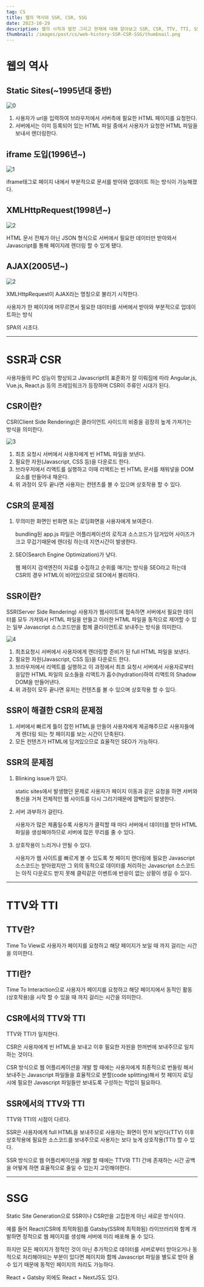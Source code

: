 ```yaml
---
tag: CS
title: 웹의 역사와 SSR, CSR, SSG
date: 2023-10-29
description: 웹의 시작과 발전 그리고 현재에 대해 알아보고 SSR, CSR, TTV, TTI, SSG에 대해 알아보자
thumbnail: /images/post/cs/web-history-SSR-CSR-SSG/thumbnail.png
---
```


# 웹의 역사

## Static Sites(~1995년대 중반)

![0](/images/post/cs/web-history-SSR-CSR-SSG/0.png)

1. 사용자가 url을 입력하여 브라우저에서 서버측에 필요한 HTML 페이지를 요청한다.
2. 서버에서는 이미 등록되어 있는 HTML 파일 중에서 사용자가 요청한 HTML 파일을 보내서 렌더링한다.

## iframe 도입(1996년~)

![1](/images/post/cs/web-history-SSR-CSR-SSG/1.png)

iframe태그로 페이지 내에서 부분적으로 문서를 받아와 업데이트 하는 방식이 가능해졌다.

## XMLHttpRequest(1998년~)

![2](/images/post/cs/web-history-SSR-CSR-SSG/2.png)

HTML 문서 전체가 아닌 JSON 형식으로 서버에서 필요한 데이터만 받아와서 Javascript를 통해 페이지레 렌더링 할 수 있게 됐다.

## AJAX(2005년~)

![2](/images/post/cs/web-history-SSR-CSR-SSG/2.png)

XMLHttpRequest이 AJAX라는 명칭으로 불리기 시작한다.

사용자가 한 페이지에 머무르면서 필요한 데이터를 서버에서 받아와 부분적으로 업데이트하는 방식

SPA의 시초다.

---

# SSR과 CSR

사용자들의 PC 성능이 향상되고 Javascript의 표준화가 잘 이뤄짐에 따라 Angular.js, Vue.js, React.js 등의 프레임워크가 등장하며 CSR이 주류인 시대가 된다.

## CSR이란?

CSR(Client Side Rendering)은 클라이언트 사이드의 비중을 굉장히 높게 가져가는 방식을 의미한다.

![3](/images/post/cs/web-history-SSR-CSR-SSG/3.png)

1. 최초 요청시 서버에서 사용자에게 빈 HTML 파일을 보낸다.
2. 필요한 자원(Javascript, CSS 등)을 다운로드 한다.
3. 브라우저에서 리액트를 실행하고 이때 리액트는 빈 HTML 문서를 채워넣을 DOM 요소를 만들어내 채운다.
4. 위 과정이 모두 끝나면 사용자는 컨텐츠를 볼 수 있으며 상호작용 할 수 있다.


## CSR의 문제점

1. 무의미한 화면인 빈화면 또는 로딩화면을 사용자에게 보여준다.
    
    bundling된 app.js 파일은 어플리케이션의 로직과 소스코드가 담겨있어 사이즈가 크고 무겁기때문에 렌더링 하는데 지연시간이 발생한다.
    
2. SEO(Search Engine Optimization)가 낮다.
    
    웹 페이지 검색엔진이 자료를 수집하고 순위를 매기는 방식을 SEO라고 하는데 CSR의 경우 HTML이 비어있으므로 SEO에서 불리하다.
    

## SSR이란?

SSR(Server Side Rendering) 사용자가 웹사이트에 접속하면 서버에서 필요한 데이터를 모두 가져와서 HTML 파일을 만들고 이러한 HTML 파일을 동적으로 제어할 수 있는 일부 Javascript 소스코드만을 함께 클라이언트로 보내주는 방식을 의미한다.

![4](/images/post/cs/web-history-SSR-CSR-SSG/4.png)

1. 최초요청시 서버에서 사용자에게 렌더링할 준비가 된 full HTML 파일을 보낸다.
2. 필요한 자원(Javascript, CSS 등)을 다운로드 한다.
3. 브라우저에서 리액트를 실행하고 이 과정에서 최초 요청시 서버에서 사용자로부터 응답한 HTML 파일의 요소들을 리액트가 흡수(hydration)하여 리액트의 Shadow DOM을 만들어낸다.
4. 위 과정이 모두 끝나면 유저는 컨텐츠를 볼 수 있으며 상호작용 할 수 있다.

## SSR이 해결한 CSR의 문제점

1. 서버에서 빠르게 틀이 잡힌 HTML을 만들어 사용자에게 제공해주므로 사용자들에게 렌더링 되는 첫 페이지를 보는 시간이 단축된다.
2. 모든 컨텐츠가 HTML에 담겨있으므로 효율적인 SEO가 가능하다.

## SSR의 문제점

1. Blinking issue가 있다.
    
    static sites에서 발생했던 문제로 사용자가 페이지 이동과 같은 요청을 하면 서버와 통신을 거쳐 전체적인 웹 사이트를 다시 그리기때문에 깜빡임이 발생한다.
    
2. 서버 과부하가 걸린다.
    
    사용자가 많은 제품일수록 사용자가 클릭할 때 마다 서버에서 데이터를 받아 HTML 파일을 생성해야하므로 서버에 많은 무리를 줄 수 있다.
    
3. 상호작용이 느리거나 안될 수 있다.
    
    사용자가 웹 사이트를 빠르게 볼 수 있도록 첫 페이지 렌더링에 필요한 Javascript 소스코드는 받아왔지만 그 외의 동적으로 데이터를 처리하는 Javascript 소스코드는 아직 다운로드 받지 못해 클릭같은 이벤트에 반응이 없는 상황이 생길 수 있다.
    
---

# TTV와 TTI

## TTV란?

Time To View로 사용자가 페이지를 요청하고 해당 페이지가 보일 때 까지 걸리는 시간을 의미한다.

## TTI란?

Time To Interaction으로 사용자가 페이지를 요청하고 해당 페이지에서 동적인 활동(상호작용)을 시작 할 수 있을 때 까지 걸리는 시간을 의미한다.

## CSR에서의 TTV와 TTI

TTV와 TTI가 일치한다.

CSR은 사용자에게 빈 HTML을 보내고 이후 필요한 자원을 한꺼번에 보내주므로 일치하는 것이다.

CSR 방식으로 웹 어플리케이션을 개발 할 때에는 사용자에게 최종적으로 번들링 해서 보내주는 Javascript 파일들을 효율적으로 분할(code splitting)해서 첫 페이지 로딩시에 필요한 Javascript 파일들만 보내도록 구성하는 작업이 필요하다.

## SSR에서의 TTV와 TTI

TTV와 TTI의 시점이 다르다.

SSR은 사용자에게 full HTML을 보내주므로 사용자는 화면이 먼저 보인다(TTV) 이후 상호작용에 필요한 소스코드를 보내주므로 사용자는 보다 늦게 상호작용(TTI) 할 수 있다.

SSR 방식으로 웹 어플리케이션을 개발 할 때에는 TTV와 TTI 간에 존재하는 시간 공백을 어떻게 하면 효율적으로 줄일 수 있는지 고민해야한다.

---

# SSG

Static Site Generation으로 SSR이나 CSR만을 고집한게 아닌 새로운 방식이다.

예를 들어 React(CSR에 최적화됨)를 Gatsby(SSR에 최적화됨) 라이브러리와 함께 개발하면 정적으로 웹 페이지를 생성해 서버에 미리 배포해 둘 수 있다.

하지만 모든 페이지가 정적인 것이 아닌 추가적으로 데이터를 서버로부터 받아오거나 동적으로 처리해야되는 부분이 있다면 페이지와 함께 Javascript 파일을 별도로 받아 올 수 있기 때문에 동적인 페이지의 처리도 가능하다.

React + Gatsby 외에도 React + NextJS도 있다.